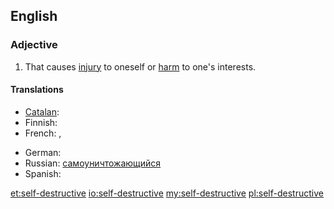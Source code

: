==English==

===Adjective===
{{en-adj|pos=[[self]]-[[destructive]]}}

# That causes [[injury]] to oneself or [[harm]] to one's interests.

====Translations====
{{trans-top|that causes injury to oneself or harm to one's interests}}
* [[Catalan]]: {{t|ca|autodestructiu}}
* Finnish: {{t|fi|itsetuhoinen}}
* French: {{t+|fr|autodestructeur|m}}, {{t+|fr|autodestructrice|f}}
{{trans-mid}}
* German: {{t-|de|selbstzerstörerisch}}
* Russian: [[самоуничтожающийся]]
* Spanish: {{t|es|autodestructivo}}
{{trans-bottom}}

[[et:self-destructive]]
[[io:self-destructive]]
[[my:self-destructive]]
[[pl:self-destructive]]